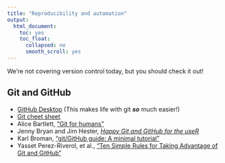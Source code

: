```yaml
---
title: "Reproducibility and automation"
output:
  html_document:
    toc: yes
    toc_float:
      collapsed: no
      smooth_scroll: yes
---
```


We're not covering version control today, but you should check it out!

## Git and GitHub

- [GitHub Desktop](https://desktop.github.com/) (This makes life with git ***so*** much easier!)
- [Git cheet sheet](https://training.github.com/downloads/github-git-cheat-sheet/)
- Alice Bartlett, ["Git for humans"](https://speakerdeck.com/alicebartlett/git-for-humans)
- Jenny Bryan and Jim Hester, [*Happy Git and GitHub for the useR*](https://happygitwithr.com/)
- Karl Broman, ["git/GitHub guide: A minimal tutorial"](https://kbroman.org/github_tutorial/)
- Yasset Perez-Riverol, et al., ["Ten Simple Rules for Taking Advantage of Git and GitHub"](https://journals.plos.org/ploscompbiol/article?id=10.1371/journal.pcbi.1004947)

